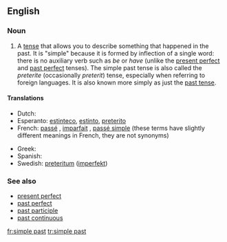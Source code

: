 {{wikipedia}}
==English==

===Noun===
{{en-noun|sg=[[simple]] [[past]]|-}}

# {{grammar}} A [[tense]] that allows you to describe something that happened in the past.  It is "simple" because it is formed by inflection of a single word: there is no auxiliary verb such as ''be'' or ''have'' (unlike the [[present perfect]] and [[past perfect]] tenses).  The simple past tense is also called the ''preterite'' (occasionally ''preterit'') tense, especially when referring to foreign languages.  It is also known more simply as just the [[past tense]].

====Translations====
{{trans-top|the simple past}}
* Dutch: {{t-|nl|onvoltooid verleden tijd|m}}
* Esperanto: [[estinteco]], [[estinto]], [[preterito]]
* French: [[passé]] {{m}}, [[imparfait]] {{m}}, [[passé simple]] {{m}} (these terms have slightly different meanings in French, they are not synonyms)
{{trans-mid}}
* Greek: {{t+|el|αόριστος|m|tr=aóristos|sc=Grek}}
* Spanish: {{t+|es|pasado}}
* Swedish: [[preteritum]] ([[imperfekt]])
{{trans-bottom}}

===See also===
*[[present perfect]]
*[[past perfect]]
*[[past participle]]
*[[past continuous]]

[[fr:simple past]]
[[tr:simple past]]